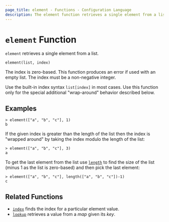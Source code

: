 ```yaml
---
page_title: element - Functions - Configuration Language
description: The element function retrieves a single element from a list.
---
```


# `element` Function

`element` retrieves a single element from a list.

```hcl
element(list, index)
```

The index is zero-based. This function produces an error if used with an
empty list. The index must be a non-negative integer.

Use the built-in index syntax `list[index]` in most cases. Use this function
only for the special additional "wrap-around" behavior described below.

## Examples

```
> element(["a", "b", "c"], 1)
b
```

If the given index is greater than the length of the list then the index is
"wrapped around" by taking the index modulo the length of the list:

```
> element(["a", "b", "c"], 3)
a
```

To get the last element from the list use [`length`](/terracina/language/functions/length) to find
the size of the list (minus 1 as the list is zero-based) and then pick the
last element:

```
> element(["a", "b", "c"], length(["a", "b", "c"])-1)
c
```

## Related Functions

* [`index`](/terracina/language/functions/index_function) finds the index for a particular element value.
* [`lookup`](/terracina/language/functions/lookup) retrieves a value from a _map_ given its _key_.
